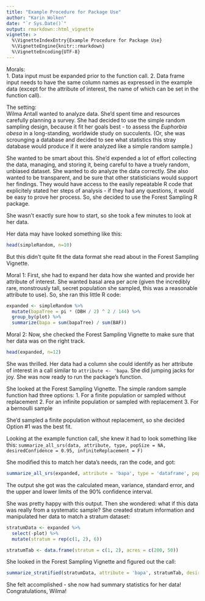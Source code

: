 ```yaml
---
title: "Example Procedure for Package Use"
author: "Karin Wolken"
date: "`r Sys.Date()`"
output: rmarkdown::html_vignette
vignette: >
  %\VignetteIndexEntry{Example Procedure for Package Use}
  %\VignetteEngine{knitr::rmarkdown}
  %\VignetteEncoding{UTF-8}
---
```


Morals:   
  1. Data input must be expanded prior to the function call.
  2. Data frame input needs to have the same column names as expressed in the example data (except for the attribute of interest, the name of which can be set in the function call).
  
The setting:  
  Wilma Antall wanted to analyze data. She'd spent time and resources carefully planning a survey. She had decided to use the simple random sampling design, because it fit her goals best - to assess the _Euphorbia obesa_ in a long-standing, worldwide study on succulents. (Or, she was scrounging a database and decided to see what statistics this stray database would produce if it were analyzed like a simple random sample.)
  
  She wanted to be smart about this. She'd expended a lot of effort collecting the data, managing, and storing it, being careful to have a truely random, unbiased dataset. She wanted to do analyze the data correctly. She also wanted to be transparent, and be sure that other statisticians would support her findings. They would have access to the easily repeatable R code that explicitely stated her steps of analysis - if they had any questions, it would be easy to prove her process. So, she decided to use the Forest Sampling R package.
  
  She wasn't exactly sure how to start, so she took a few minutes to look at her data.
  
Her data may have looked something like this: 

```r
head(simpleRandom, n=10)
```

But this didn't quite fit the data format she read about in the Forest Sampling Vignette.

Moral 1:
First, she had to expand her data how she wanted and provide her attribute of interest. She wanted basal area per acre (given the incredibly rare, monstrously tall, secret population she sampled, this was a reasonable attribute to use). So, she ran this little R code:

```r
expanded <- simpleRandom %>%
  mutate(bapaTree = pi * (DBH / 2) ^ 2 / 144) %>%
  group_by(plot) %>%
  summarize(bapa = sum(bapaTree) / sum(BAF))
```

Moral 2:
Now, she checked the Forest Sampling Vignette to make sure that her data was on the right track.

```r
head(expanded, n=12)
```

She was thrilled. Her data had a column she could identify as her attribute of interest in a call similar to `attribute <- 'bapa`. She did jumping jacks for joy. She was now ready to run the package's function.

She looked at the Forest Sampling Vignette. The simple random sample function had three options:
1. For a finite population or sampled without replacement
2. For an infinite population or sampled with replacement
3. For a bernoulli sample

She'd sampled a finite population without replacement, so she decided Option #1 was the best fit.

Looking at the example function call, she knew it had to look something like this:
`summarize_all_srs(data, attribute, type, popSize = NA, desiredConfidence = 0.95, infiniteReplacement = F)`

She modified this to match her data's needs, ran the code, and got:

```r
summarize_all_srs(expanded, attribute = 'bapa', type = 'dataframe', popSize = NA, desiredConfidence = 0.90, infiniteReplacement = F)
```

The output she got was the calculated mean, variance, standard error, and the upper and lower limits of the 90% confidence interval.
  
She was pretty happy with this output. Then she wondered: what if this data was really from a systematic sample? She created stratum information and manipulated her data to match a stratum dataset:

```r
stratumData <- expanded %>%
  select(-plot) %>%
  mutate(stratum = rep(c(1, 2), 6))

stratumTab <- data.frame(stratum = c(1, 2), acres = c(200, 50))
```

She looked in the Forest Sampling Vignette and figured out the call:

```r
summarize_stratified(stratumData, attribute = 'bapa', stratumTab, desiredConfidence = 0.90, post = T)
```

She felt accomplished - she now had summary statistics for her data! Congratulations, Wilma!
